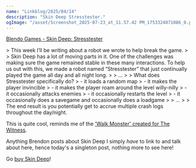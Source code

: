 ```yaml
---
name: "Linkblog/2025/04/14"
description: "Skin Deep Stresstester."
ogImage: "/asset/Screenshot_2025-07-23_at_11.57.42 PM_1753324071086_0.png"
---
```


[Blendo Games - Skin Deep: Stresstester](https://blendogames.com/news/post/2025-04-14-skindeepstresstester/)

<div class="ml-[2rem] mb-8">
> This week I’ll be writing about a robot we wrote to help break the game.
>
> Skin Deep has a lot of moving parts in it. One of the challenges was making sure the game remained stable in these many interactions. To help us out with this, we made a robot named “Stresstester” that just continually played the game all day and all night long.
>
> ...
>
> What does Stresstester specifically do?
> - it loads a random map
> - it makes the player invincible
> - it makes the player roam around the level willy-nilly
> - it occasionally attacks enemies
> - it occasionally restarts the level
> - it occasionally does a savegame and occasionally does a loadgame
>
> ...
>
> The end result is you potentially get to accrue multiple crash logs throughout the day/night.

This is quite cool, reminds me of the ['Walk Monster' created for The Witness](http://the-witness.net/news/2012/12/mapping-the-islands-walkable-surfaces/).

<div class="w-full h-4"></div>

Anything Brendon posts about Skin Deep I simply _have_ to link to and talk about here, hence today's a singleton post, nothing more to see here!

Go [buy Skin Deep](https://store.steampowered.com/app/301280/Skin_Deep/)!

</div>
